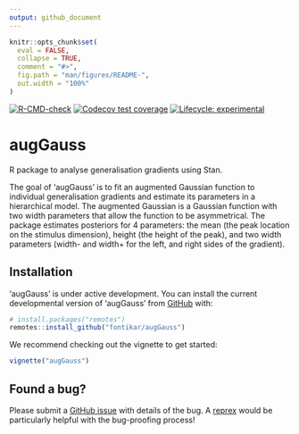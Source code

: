 ```yaml
---
output: github_document
---
```


<!-- README.md is generated from README.Rmd. Please edit that file -->

```r
knitr::opts_chunk$set(
  eval = FALSE,
  collapse = TRUE,
  comment = "#>",
  fig.path = "man/figures/README-",
  out.width = "100%"
)
```

<!-- badges: start -->
[![R-CMD-check](https://github.com/traitecoevo/rmot/actions/workflows/R-CMD-check.yaml/badge.svg)](https://github.com/traitecoevo/rmot/actions/workflows/R-CMD-check.yaml)
[![Codecov test coverage](https://codecov.io/gh/fontikar/augGauss/branch/master/graph/badge.svg)](https://app.codecov.io/gh/traitecoevo/rmot?branch=master)
[![Lifecycle: experimental](https://img.shields.io/badge/lifecycle-experimental-orange.svg)](https://lifecycle.r-lib.org/articles/stages.html#experimental)
<!-- badges: end -->

# augGauss

R package to analyse generalisation gradients using Stan.

The goal of 'augGauss' is to fit an augmented Gaussian function to individual generalisation gradients and estimate its parameters in a hierarchical model. The augmented Gaussian is a Gaussian function with two width parameters that allow the function to be asymmetrical. The package estimates posteriors for 4 parameters: the mean (the peak location on the stimulus dimension), height (the height of the peak), and two width parameters (width- and width+ for the left, and right sides of the gradient).

## Installation

'augGauss' is under active development. You can install the current developmental version of 'augGauss' from [GitHub](https://github.com/) with:

``` r
# install.packages("remotes")
remotes::install_github("fontikar/augGauss")
```

We recommend checking out the vignette to get started: 

```r
vignette("augGauss")
```


## Found a bug? 

Please submit a [GitHub issue](https://github.com/traitecoevo/rmot/issues) with details of the bug. A [reprex](https://reprex.tidyverse.org/) would be particularly helpful with the bug-proofing process!  

